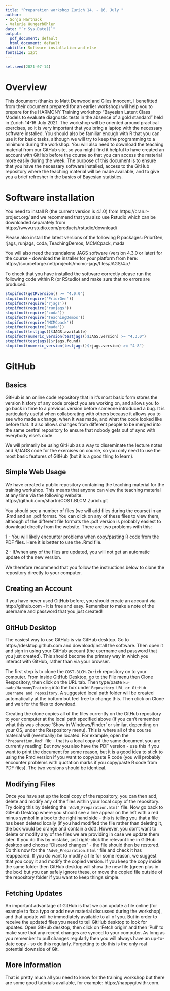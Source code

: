 ---
title: "Preparation workshop Zurich 14. - 16. July "
author:
- Sonja Hartnack
- Valerie Hungerbühler
date: "`r Sys.Date()`"
output:
  pdf_document: default
  html_document: default
subtitle: Software installation and else
fontsize: 12pt
---

```{r, echo=FALSE}
set.seed(2021-07-14)
```

# Overview

This document (thanks to Matt Denwood and Giles Innocent, I benefitted from their document prepared for an earlier workshop) will help you to prepare for the HARMONY Training workshop
“Bayesian Latent Class Models to evaluate diagnostic tests in the absence of a gold standard” held in Zurich 14-16 July 2021.  The workshop will be oriented around practical exercises, so it is very important that you bring a laptop with the necessary software installed.  You should also be familiar enough with R that you can use it for basic tasks, although we will try to keep the programming to a minimum during the workshop.  You will also need to download the teaching material from our GitHub site, so you might find it helpful to have created an account with GitHub before the course so that you can access the material more easily during the week. The purpose of this document is to ensure that you have the necessary software installed, access to the GitHub repository where the teaching material will be made available, and to give you a brief refresher in the basics of Bayesian statistics.


# Software installation

You need to install R (the current version is 4.1.0) from https://cran.r-project.org/ and we recommend that you also use Rstudio which can be downloaded separately from https://www.rstudio.com/products/rstudio/download/

Please also install the latest versions of the following R packages:  PriorGen, rjags, runjags, coda, TeachingDemos, MCMCpack, mada

You will also need the standalone JAGS software (version 4.3.0 or later) for the course - download the installer for your platform from here:  https://sourceforge.net/projects/mcmc-jags/files/JAGS/4.x/

To check that you have installed the software correctly please run the following code within R (or RStudio) and make sure that no errors are produced:

```{r, results="hide", message=FALSE}
stopifnot(getRversion() >= "4.0.0")
stopifnot(require('PriorGen'))
stopifnot(require('rjags'))
stopifnot(require('runjags'))
stopifnot(require('coda'))
stopifnot(require('TeachingDemos'))
stopifnot(require('MCMCpack'))
stopifnot(require('mada'))
stopifnot(testjags()$JAGS.available)
stopifnot(numeric_version(testjags()$JAGS.version) >= "4.3.0")
stopifnot(testjags()$rjags.found)
stopifnot(numeric_version(testjags()$rjags.version) >= "4-8")
```




# GitHub

## Basics

GitHub is an online code repository that in it's most basic form stores the version history of any code project you are working on, and allows you to go back in time to a previous version before someone introduced a bug. It is particularly useful when collaborating with others because it allows you to see who made a change, when it was made, and what the code looked like before that. It also allows changes from different people to be merged into the same central repository to ensure that nobody gets out of sync with everybody else's code.

We will primarily be using GitHub as a way to disseminate the lecture notes and R/JAGS code for the exercises on course, so you only need to use the most basic features of GitHub (but it is a good thing to learn).

## Simple Web Usage

We have created a public repository containing the teaching material for the training workshop.  This means that anyone can view the teaching material at any time via the following website: https://github.com/shartn/COST.BLCM.Zurich.git

You should see a number of files (we will add files during the course) in an .Rmd  and an .pdf format. You can click on any of these files to view them, although of the different file formats the .pdf version is probably easiest to download directly from the website.  There are two problems with this:

1 - You will likely encounter problems when copy/pasting R code from the PDF files. Here it is better to use the .Rmd file.

2 - If/when any of the files are updated, you will not get an automatic update of the new version.

We therefore recommend that you follow the instructions below to clone the repository directly to your computer.

## Creating an Account

If you have never used GitHub before, you should create an account via http://github.com - it is free and easy. Remember to make a note of the username and password that you just created!


## GitHub Desktop

The easiest way to use GitHub is via GitHub desktop.  Go to https://desktop.github.com and download/install the software. Then open it and sign in using your GitHub account (the username and password that you just created).  This should become the primary way in which you interact with GitHub, rather than via your browser.

The first step is to clone the `COST.BLCM.Zurich` repository on to your computer. From inside GitHub Desktop, go to the File menu then Clone Respository, then click on the URL tab.  Then type/paste `ku-awdc/HarmonyTraining` into the box under `Repository URL or GitHub username and repository`. A suggested local path folder will be created automatically at the bottom but feel free to change this. Then click on Clone and wait for the files to download.

Creating the clone copies all of the files currently on the GitHub repository to your computer at the local path specified above (if you can't remember what this was choose 'Show in Windows/Finder' or similar, depending on your OS, under the Respository menu). This is where all of the course material will (eventually) be located. For example,  open the `'Preparation.Rmd'` file - that is a local copy of the same document you are currently reading! But now you also have the PDF version - use this if you want to print the document for some reason, but it is a good idea to stick to using the Rmd version if you want to copy/paste R code (you will probably encounter problems with quotation marks if you copy/paste R code from PDF files).  The two versions should be identical.

## Modifying Files

Once you have set up the local copy of the repository, you can then add, delete and modify any of the files within your local copy of the repository. Try doing this by deleting the `'Adv0_Preparation.html'` file. Now go back to GitHub Desktop where you should see a line appear on the left with a red minus symbol in a box to the right hand side - this is telling you that a file has been deleted locally (if you had modified the file rather than deleting it, the box would be orange and contain a dot). However, you don't want to delete or modify any of the files we are providing in case we update them later.  If you do this by mistake, just right-click the relevant line in GitHub desktop and choose "Discard changes" - the file should then be restored.  Do this now for the `'Adv0_Preparation.html'` file and check it has reappeared.  If you do want to modify a file for some reason, we suggest that you copy it and modify the copied version.  If you keep the copy inside the same folder then GitHub desktop will show the new file (green plus in the box) but you can safely ignore these, or move the copied file outside of the repository folder if you want to keep things simple.

## Fetching Updates

An important advantage of GitHub is that we can update a file online (for example to fix a typo or add new material discussed during the workshop), and that update will be immediately available to all of you.  But in order to receive the updated files you need to tell GitHub desktop to look for updates.  Open GitHub desktop, then click on 'Fetch origin' and then 'Pull' to make sure that any recent changes are synced to your computer. As long as you remember to pull changes regularly then you will always have an up-to-date copy - so do this regularly.  Forgetting to do this is the only real potential downside of Git.

## More information

That is pretty much all you need to know for the training workshop but there are some good tutorials available, for example:  https://happygitwithr.com.

